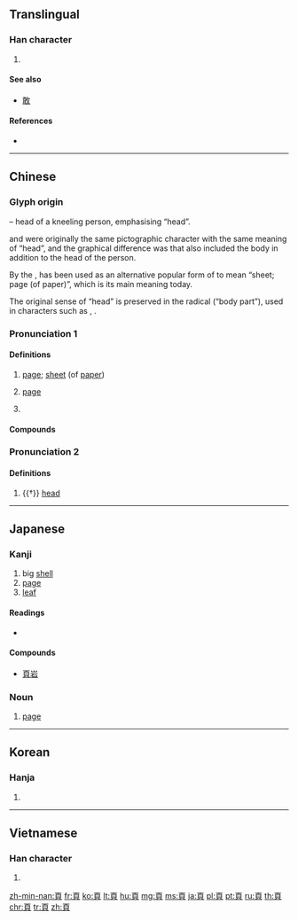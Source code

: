 {{character info/new}}
{{also|页|貝}}
==Translingual==
{{stroke order|type=animate}}

===Han character===
{{Han char|rn=181|rad=頁|as=00|sn=9|four=10806|canj=MBUC|ids=⿱丆貝,⿱𦣻八}}
#{{mul-kangxi radical-def}}
====See also====
* {{l|mul|首}} [[敢]]

====References====
* {{Han ref|kx=1399.010|dkj=43333|dj=1915.060|hdz=74355.010|uh=9801|ud=38913|bh=ADB6|bd=44470}}

----

==Chinese==
{{zh-forms|s=页}}

===Glyph origin===
{{Han etym}}
{{Han compound|卩|首|ls=p|c1=kneeling posture|c2=head}} – head of a kneeling person, emphasising “head”.

{{lang|zh|頁}} and {{och-l|首}} were originally the same pictographic character with the same meaning of “head”, and the graphical difference was that {{lang|zh|頁}} also included the body in addition to the head of the person.

By the {{w|Eastern Han Dynasty}} {{defdate|25–220 CE}}, {{lang|zh|頁}} has been used as an alternative popular form of {{och-l|葉|leaf; page}} to mean “sheet; page (of paper)”, which is its main meaning today.

The original sense of “head” is preserved in the radical {{lang|zh|頁}} (“body part”), used in characters such as {{zh-l|*頭|head}}, {{zh-l|*頸|neck}}.

===Pronunciation 1===
{{zh-pron
|m=yè
|c=jip6
|h=pfs=ya̍p
|md=hiĕk
|mn=qz,xm,zz:hia̍t/qz,tw,xm,zz:ia̍h
|w=5hhiq
|oc=n,1
|cat=n,cls
}}

====Definitions====
{{zh-hanzi}}

# [[page]]; [[sheet]] (of [[paper]])
# {{lb|zh|computing}} [[page]]
# {{zh-classifier|[[page]]s}}

====Compounds====
{{zh-der|冊頁|家頁|庫頁島|扉頁|插頁|書頁|油頁岩|活頁|版權頁|百頁|皮靴頁兒|硬頁岩|篇頁|網頁|缺頁|角頁岩|跨頁|選舉頁|頁岩|頁心|頁數|頁碼|飛頁|首頁|黃頁}}

===Pronunciation 2===
{{zh-pron
|m=xié
|c=kit3,sau2
|c_note=sau2 - using the pronunciation of {{zh-l|*首}}
|h=pfs=ket/kiet
|mn=
|w=
|mc=y
|oc=n,2
|cat=n
}}

====Definitions====
{{zh-hanzi}}

# {{†}} [[head]]

----

==Japanese==

===Kanji===
{{ja-kanji|grade=|rs=頁00}}

# big [[shell]]
# [[page]]
# [[leaf]]

====Readings====
* {{ja-readings|on=[[けつ]] (ketsu), [[よう]] (you), [[けち]] (kechi)|kun=[[かしら]] (kashira), [[ページ]] (pēji)}}

====Compounds====
* [[頁岩]]

===Noun===
{{ja-noun|ページ}}

# [[page]]

----

==Korean==

===Hanja===
{{ko-hanja|hangeul=혈|eumhun=|rv=hyeol|mr=hyŏl|y=hyel}}

# {{defn|lang=ko|sort=頁00}}

----

==Vietnamese==

===Han character===
{{vi-hantu|[[hiệt]], [[hệt]]|rs=頁00}}

# {{defn|lang=vi|sort=頁00}}

[[Category:CJKV radicals| ]]

[[zh-min-nan:頁]]
[[fr:頁]]
[[ko:頁]]
[[lt:頁]]
[[hu:頁]]
[[mg:頁]]
[[ms:頁]]
[[ja:頁]]
[[pl:頁]]
[[pt:頁]]
[[ru:頁]]
[[th:頁]]
[[chr:頁]]
[[tr:頁]]
[[zh:頁]]